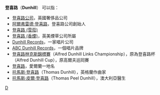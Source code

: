 '''登喜路'''（'''Dunhill'''） 可以指：
* [[登喜路公司|登喜路公司]]，英國奢侈品公司
* [[阿爾弗雷德·登喜路|阿爾弗雷德·登喜路]]，登喜路公司創始人
* [[登喜路_(雪茄)|登喜路 (雪茄)]]
* [[登喜路_(香煙)|登喜路 (香煙)]]，英美煙草公司所屬
* [[Dunhill_Records|Dunhill Records]]，一家唱片公司
* [[ABC_Dunhill_Records|ABC Dunhill Records]]，一個唱片品牌
* [[登喜路林克斯錦標賽|登喜路林克斯錦標賽]]（Alfred Dunhill Links Championship），原為登喜路杯（Alfred Dunhill Cup），原高爾夫巡囘賽
* [[登喜路_(沃特福德郡)|登喜路]]，愛爾蘭一地名
* [[托馬斯·登喜路|托馬斯·登喜路]]（Thomas Dunhill），英格蘭作曲家
* [[托馬斯·皮爾·登喜路|托馬斯·皮爾·登喜路]]（Thomas Peel Dunhill），澳大利亞醫生

{{disambig|surname}}

[[Category:三字譯名消歧義|D]]